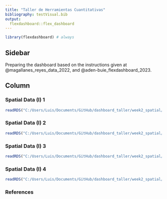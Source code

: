 ```yaml
---
title: "Taller de Herramientas Cuantitativas"
bibliography: testVisual.bib
output: 
  flexdashboard::flex_dashboard
---
```


```r
library(flexdashboard) # always
```

## Sidebar {.sidebar}


Preparing the dashboard based on the instructions given at @magallanes_reyes_data_2022, and @aden-buie_flexdashboard_2023.



## Column {.tabset .tabset-fade}

### Spatial Data (I) 1

```r
readRDS("C:/Users/Luis/Documents/GitHub/dashboard_taller/week2_spatial/algeria1.rds")
```

### Spatial Data (I) 2

```r
readRDS("C:/Users/Luis/Documents/GitHub/dashboard_taller/week2_spatial/algeria2.rds")
```


### Spatial Data (I) 3

```r
readRDS("C:/Users/Luis/Documents/GitHub/dashboard_taller/week2_spatial/algeria3.rds")
```

### Spatial Data (I) 4

```r
readRDS("C:/Users/Luis/Documents/GitHub/dashboard_taller/week2_spatial/algeriatotal.rds")
```

### References